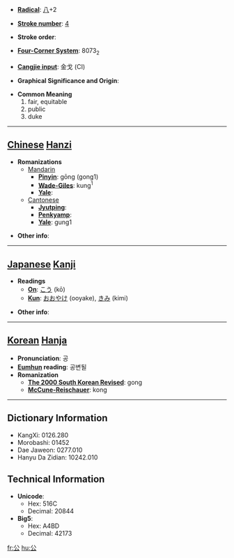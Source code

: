 * '''[[Wiktionary:Chinese radical index| Radical]]''': [[Wiktionary:Chinese radical index 八|八]]+2

* '''[[Wiktionary:Chinese total strokes index|Stroke number]]''': [[Wiktionary:Chinese total strokes index 4|4]]

* '''Stroke order''': 

* '''[[Wiktionary:Chinese four corner index|Four-Corner System]]''': 8073<sub>2</sub>

* '''[[Wiktionary:Chinese Cangjie index|Cangjie input]]''': 金戈 (CI)

* '''Graphical Significance and Origin''': 

* '''Common Meaning'''
*#fair, equitable
*# public
*# duke


----

== [[Chinese]] [[Hanzi]] ==

* '''Romanizations'''
** [[Mandarin]]
*** '''[[Pinyin]]''': gōng (gong1)
*** '''[[Wade-Giles]]''': kung<sup>1</sup>
*** '''[[Yale]]''': 
**[[Cantonese]]
***'''[[Jyutping]]''':
***'''[[Penkyamp]]''': 
***'''[[Yale]]''': gung1

* '''Other info''': 

----

== [[Japanese]] [[Kanji]] ==

* '''Readings'''
** '''[[On]]''': [[こう]] (kō)
** '''[[Kun]]''': [[おおやけ]] (ooyake), [[きみ]] (kimi)

* '''Other info''':  

----

== [[Korean]] [[Hanja]] ==

* '''Pronunciation''': 공
* '''[[Eumhun]] reading''': 공변될
* '''Romanization'''
** '''[[The 2000 South Korean Revised Romanization|The 2000 South Korean Revised]]''': gong
** '''[[McCune-Reischauer]]''': kong

----

== Dictionary Information ==

* KangXi: 0126.280
* Morobashi: 01452
* Dae Jaweon: 0277.010
* Hanyu Da Zidian: 10242.010

== Technical Information ==

* '''Unicode''':
** Hex: 516C
** Decimal: 20844
* '''Big5''':
** Hex: A4BD
** Decimal: 42173

[[fr:公]]
[[hu:公]]